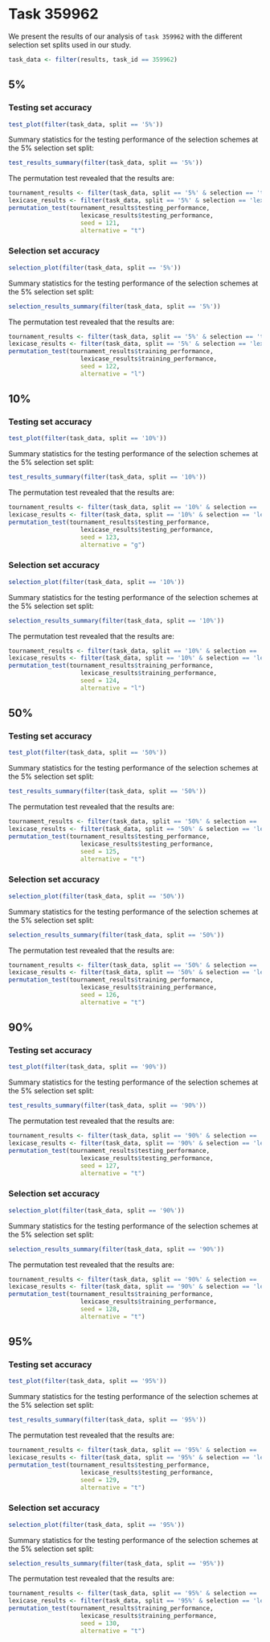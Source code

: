 # Task 359962

We present the results of our analysis of `task 359962` with the different selection set splits used in our study.

```r
task_data <- filter(results, task_id == 359962)
```

## 5%

### Testing set accuracy

```r
test_plot(filter(task_data, split == '5%'))
```

Summary statistics for the testing performance of the selection schemes at the 5% selection set split:
```r
test_results_summary(filter(task_data, split == '5%'))
```

The permutation test revealed that the results are:
```r
tournament_results <- filter(task_data, split == '5%' & selection == 'tournament')
lexicase_results <- filter(task_data, split == '5%' & selection == 'lexicase')
permutation_test(tournament_results$testing_performance,
                    lexicase_results$testing_performance,
                    seed = 121,
                    alternative = "t")
```

### Selection set accuracy

```r
selection_plot(filter(task_data, split == '5%'))
```

Summary statistics for the testing performance of the selection schemes at the 5% selection set split:
```r
selection_results_summary(filter(task_data, split == '5%'))
```

The permutation test revealed that the results are:
```r
tournament_results <- filter(task_data, split == '5%' & selection == 'tournament')
lexicase_results <- filter(task_data, split == '5%' & selection == 'lexicase')
permutation_test(tournament_results$training_performance,
                    lexicase_results$training_performance,
                    seed = 122,
                    alternative = "l")
```

## 10%

### Testing set accuracy

```r
test_plot(filter(task_data, split == '10%'))
```

Summary statistics for the testing performance of the selection schemes at the 5% selection set split:
```r
test_results_summary(filter(task_data, split == '10%'))
```

The permutation test revealed that the results are:
```r
tournament_results <- filter(task_data, split == '10%' & selection == 'tournament')
lexicase_results <- filter(task_data, split == '10%' & selection == 'lexicase')
permutation_test(tournament_results$testing_performance,
                    lexicase_results$testing_performance,
                    seed = 123,
                    alternative = "g")
```

### Selection set accuracy

```r
selection_plot(filter(task_data, split == '10%'))
```

Summary statistics for the testing performance of the selection schemes at the 5% selection set split:
```r
selection_results_summary(filter(task_data, split == '10%'))
```

The permutation test revealed that the results are:
```r
tournament_results <- filter(task_data, split == '10%' & selection == 'tournament')
lexicase_results <- filter(task_data, split == '10%' & selection == 'lexicase')
permutation_test(tournament_results$training_performance,
                    lexicase_results$training_performance,
                    seed = 124,
                    alternative = "l")
```

## 50%

### Testing set accuracy

```r
test_plot(filter(task_data, split == '50%'))
```

Summary statistics for the testing performance of the selection schemes at the 5% selection set split:
```r
test_results_summary(filter(task_data, split == '50%'))
```

The permutation test revealed that the results are:
```r
tournament_results <- filter(task_data, split == '50%' & selection == 'tournament')
lexicase_results <- filter(task_data, split == '50%' & selection == 'lexicase')
permutation_test(tournament_results$testing_performance,
                    lexicase_results$testing_performance,
                    seed = 125,
                    alternative = "t")
```

### Selection set accuracy

```r
selection_plot(filter(task_data, split == '50%'))
```

Summary statistics for the testing performance of the selection schemes at the 5% selection set split:
```r
selection_results_summary(filter(task_data, split == '50%'))
```

The permutation test revealed that the results are:
```r
tournament_results <- filter(task_data, split == '50%' & selection == 'tournament')
lexicase_results <- filter(task_data, split == '50%' & selection == 'lexicase')
permutation_test(tournament_results$training_performance,
                    lexicase_results$training_performance,
                    seed = 126,
                    alternative = "t")
```

## 90%

### Testing set accuracy

```r
test_plot(filter(task_data, split == '90%'))
```

Summary statistics for the testing performance of the selection schemes at the 5% selection set split:
```r
test_results_summary(filter(task_data, split == '90%'))
```

The permutation test revealed that the results are:
```r
tournament_results <- filter(task_data, split == '90%' & selection == 'tournament')
lexicase_results <- filter(task_data, split == '90%' & selection == 'lexicase')
permutation_test(tournament_results$testing_performance,
                    lexicase_results$testing_performance,
                    seed = 127,
                    alternative = "t")
```

### Selection set accuracy

```r
selection_plot(filter(task_data, split == '90%'))
```

Summary statistics for the testing performance of the selection schemes at the 5% selection set split:
```r
selection_results_summary(filter(task_data, split == '90%'))
```

The permutation test revealed that the results are:
```r
tournament_results <- filter(task_data, split == '90%' & selection == 'tournament')
lexicase_results <- filter(task_data, split == '90%' & selection == 'lexicase')
permutation_test(tournament_results$training_performance,
                    lexicase_results$training_performance,
                    seed = 128,
                    alternative = "t")
```

## 95%

### Testing set accuracy

```r
test_plot(filter(task_data, split == '95%'))
```

Summary statistics for the testing performance of the selection schemes at the 5% selection set split:
```r
test_results_summary(filter(task_data, split == '95%'))
```

The permutation test revealed that the results are:
```r
tournament_results <- filter(task_data, split == '95%' & selection == 'tournament')
lexicase_results <- filter(task_data, split == '95%' & selection == 'lexicase')
permutation_test(tournament_results$testing_performance,
                    lexicase_results$testing_performance,
                    seed = 129,
                    alternative = "t")
```

### Selection set accuracy

```r
selection_plot(filter(task_data, split == '95%'))
```

Summary statistics for the testing performance of the selection schemes at the 5% selection set split:
```r
selection_results_summary(filter(task_data, split == '95%'))
```

The permutation test revealed that the results are:
```r
tournament_results <- filter(task_data, split == '95%' & selection == 'tournament')
lexicase_results <- filter(task_data, split == '95%' & selection == 'lexicase')
permutation_test(tournament_results$training_performance,
                    lexicase_results$training_performance,
                    seed = 130,
                    alternative = "t")
```